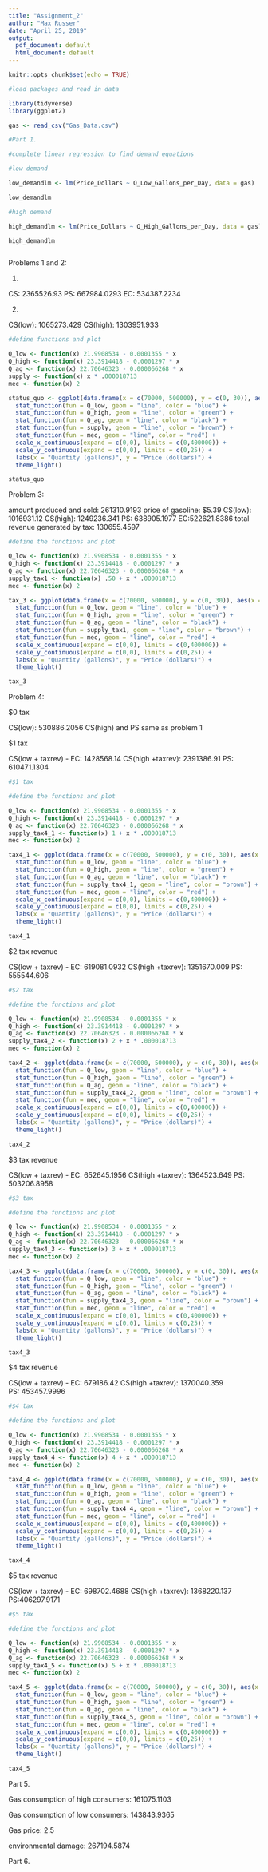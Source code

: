 ```yaml
---
title: "Assignment_2"
author: "Max Russer"
date: "April 25, 2019"
output:
  pdf_document: default
  html_document: default
---
```


```r
knitr::opts_chunk$set(echo = TRUE)
```

```r

#load packages and read in data

library(tidyverse)
library(ggplot2)

gas <- read_csv("Gas_Data.csv")
```

```r

#Part 1. 

#complete linear regression to find demand equations

#low demand 

low_demandlm <- lm(Price_Dollars ~ Q_Low_Gallons_per_Day, data = gas)

low_demandlm

#high demand

high_demandlm <- lm(Price_Dollars ~ Q_High_Gallons_per_Day, data = gas)

high_demandlm



```

Problems 1 and 2:

1. 

CS: 2365526.93
PS: 667984.0293
EC: 534387.2234

2. 

CS(low): 1065273.429
CS(high): 1303951.933

```r
#define functions and plot

Q_low <- function(x) 21.9908534 - 0.0001355 * x
Q_high <- function(x) 23.3914418 - 0.0001297 * x
Q_ag <- function(x) 22.70646323 - 0.000066268 * x
supply <- function(x) x * .000018713
mec <- function(x) 2

status_quo <- ggplot(data.frame(x = c(70000, 500000), y = c(0, 30)), aes(x = x, y = y)) +
  stat_function(fun = Q_low, geom = "line", color = "blue") +
  stat_function(fun = Q_high, geom = "line", color = "green") +
  stat_function(fun = Q_ag, geom = "line", color = "black") +
  stat_function(fun = supply, geom = "line", color = "brown") +
  stat_function(fun = mec, geom = "line", color = "red") +
  scale_x_continuous(expand = c(0,0), limits = c(0,400000)) +
  scale_y_continuous(expand = c(0,0), limits = c(0,25)) +
  labs(x = "Quantity (gallons)", y = "Price (dollars)") +
  theme_light()

status_quo


```

Problem 3:

amount produced and sold: 261310.9193
price of gasoline: $5.39
CS(low): 1016931.12
CS(high): 1249236.341
PS: 638905.1977
EC:522621.8386
total revenue generated by tax: 130655.4597


```r
#define the functions and plot

Q_low <- function(x) 21.9908534 - 0.0001355 * x
Q_high <- function(x) 23.3914418 - 0.0001297 * x
Q_ag <- function(x) 22.70646323 - 0.000066268 * x
supply_tax1 <- function(x) .50 + x * .000018713
mec <- function(x) 2

tax_3 <- ggplot(data.frame(x = c(70000, 500000), y = c(0, 30)), aes(x = x, y = y)) +
  stat_function(fun = Q_low, geom = "line", color = "blue") +
  stat_function(fun = Q_high, geom = "line", color = "green") +
  stat_function(fun = Q_ag, geom = "line", color = "black") +
  stat_function(fun = supply_tax1, geom = "line", color = "brown") +
  stat_function(fun = mec, geom = "line", color = "red") +
  scale_x_continuous(expand = c(0,0), limits = c(0,400000)) +
  scale_y_continuous(expand = c(0,0), limits = c(0,25)) +
  labs(x = "Quantity (gallons)", y = "Price (dollars)") +
  theme_light()

tax_3


```

Problem 4:

$0 tax

CS(low): 530886.2056
CS(high) and PS same as problem 1

$1 tax

CS(low + taxrev) - EC: 1428568.14
CS(high +taxrev): 2391386.91
PS: 610471.1304

```r
#$1 tax 

#define the functions and plot

Q_low <- function(x) 21.9908534 - 0.0001355 * x
Q_high <- function(x) 23.3914418 - 0.0001297 * x
Q_ag <- function(x) 22.70646323 - 0.000066268 * x
supply_tax4_1 <- function(x) 1 + x * .000018713
mec <- function(x) 2

tax4_1 <- ggplot(data.frame(x = c(70000, 500000), y = c(0, 30)), aes(x = x, y = y)) +
  stat_function(fun = Q_low, geom = "line", color = "blue") +
  stat_function(fun = Q_high, geom = "line", color = "green") +
  stat_function(fun = Q_ag, geom = "line", color = "black") +
  stat_function(fun = supply_tax4_1, geom = "line", color = "brown") +
  stat_function(fun = mec, geom = "line", color = "red") +
  scale_x_continuous(expand = c(0,0), limits = c(0,400000)) +
  scale_y_continuous(expand = c(0,0), limits = c(0,25)) +
  labs(x = "Quantity (gallons)", y = "Price (dollars)") +
  theme_light()

tax4_1
```

$2 tax revenue

CS(low + taxrev) - EC: 619081.0932
CS(high +taxrev): 1351670.009
PS: 555544.606

```r
#$2 tax 

#define the functions and plot

Q_low <- function(x) 21.9908534 - 0.0001355 * x
Q_high <- function(x) 23.3914418 - 0.0001297 * x
Q_ag <- function(x) 22.70646323 - 0.000066268 * x
supply_tax4_2 <- function(x) 2 + x * .000018713
mec <- function(x) 2

tax4_2 <- ggplot(data.frame(x = c(70000, 500000), y = c(0, 30)), aes(x = x, y = y)) +
  stat_function(fun = Q_low, geom = "line", color = "blue") +
  stat_function(fun = Q_high, geom = "line", color = "green") +
  stat_function(fun = Q_ag, geom = "line", color = "black") +
  stat_function(fun = supply_tax4_2, geom = "line", color = "brown") +
  stat_function(fun = mec, geom = "line", color = "red") +
  scale_x_continuous(expand = c(0,0), limits = c(0,400000)) +
  scale_y_continuous(expand = c(0,0), limits = c(0,25)) +
  labs(x = "Quantity (gallons)", y = "Price (dollars)") +
  theme_light()

tax4_2
```

$3 tax revenue

CS(low + taxrev) - EC: 652645.1956 
CS(high +taxrev): 1364523.649 
PS: 503206.8958 


```r

#$3 tax 

#define the functions and plot

Q_low <- function(x) 21.9908534 - 0.0001355 * x
Q_high <- function(x) 23.3914418 - 0.0001297 * x
Q_ag <- function(x) 22.70646323 - 0.000066268 * x
supply_tax4_3 <- function(x) 3 + x * .000018713
mec <- function(x) 2

tax4_3 <- ggplot(data.frame(x = c(70000, 500000), y = c(0, 30)), aes(x = x, y = y)) +
  stat_function(fun = Q_low, geom = "line", color = "blue") +
  stat_function(fun = Q_high, geom = "line", color = "green") +
  stat_function(fun = Q_ag, geom = "line", color = "black") +
  stat_function(fun = supply_tax4_3, geom = "line", color = "brown") +
  stat_function(fun = mec, geom = "line", color = "red") +
  scale_x_continuous(expand = c(0,0), limits = c(0,400000)) +
  scale_y_continuous(expand = c(0,0), limits = c(0,25)) +
  labs(x = "Quantity (gallons)", y = "Price (dollars)") +
  theme_light()

tax4_3
```

$4 tax revenue

CS(low + taxrev) - EC: 679186.42
CS(high +taxrev): 1370040.359  
PS: 453457.9996

```r
#$4 tax 

#define the functions and plot

Q_low <- function(x) 21.9908534 - 0.0001355 * x
Q_high <- function(x) 23.3914418 - 0.0001297 * x
Q_ag <- function(x) 22.70646323 - 0.000066268 * x
supply_tax4_4 <- function(x) 4 + x * .000018713
mec <- function(x) 2

tax4_4 <- ggplot(data.frame(x = c(70000, 500000), y = c(0, 30)), aes(x = x, y = y)) +
  stat_function(fun = Q_low, geom = "line", color = "blue") +
  stat_function(fun = Q_high, geom = "line", color = "green") +
  stat_function(fun = Q_ag, geom = "line", color = "black") +
  stat_function(fun = supply_tax4_4, geom = "line", color = "brown") +
  stat_function(fun = mec, geom = "line", color = "red") +
  scale_x_continuous(expand = c(0,0), limits = c(0,400000)) +
  scale_y_continuous(expand = c(0,0), limits = c(0,25)) +
  labs(x = "Quantity (gallons)", y = "Price (dollars)") +
  theme_light()

tax4_4

```

$5 tax revenue

CS(low + taxrev) - EC: 698702.4688
CS(high +taxrev): 1368220.137   
PS:406297.9171

```r

#$5 tax 

#define the functions and plot

Q_low <- function(x) 21.9908534 - 0.0001355 * x
Q_high <- function(x) 23.3914418 - 0.0001297 * x
Q_ag <- function(x) 22.70646323 - 0.000066268 * x
supply_tax4_5 <- function(x) 5 + x * .000018713
mec <- function(x) 2

tax4_5 <- ggplot(data.frame(x = c(70000, 500000), y = c(0, 30)), aes(x = x, y = y)) +
  stat_function(fun = Q_low, geom = "line", color = "blue") +
  stat_function(fun = Q_high, geom = "line", color = "green") +
  stat_function(fun = Q_ag, geom = "line", color = "black") +
  stat_function(fun = supply_tax4_5, geom = "line", color = "brown") +
  stat_function(fun = mec, geom = "line", color = "red") +
  scale_x_continuous(expand = c(0,0), limits = c(0,400000)) +
  scale_y_continuous(expand = c(0,0), limits = c(0,25)) +
  labs(x = "Quantity (gallons)", y = "Price (dollars)") +
  theme_light()

tax4_5

```

Part 5.

Gas consumption of high consumers: 161075.1103

Gas consumption of low consumers: 143843.9365

Gas price: 2.5

environmental damage: 267194.5874

Part 6.





